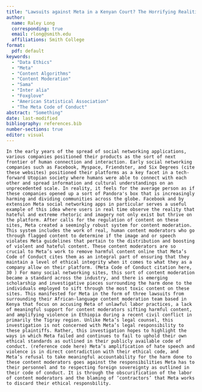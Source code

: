 ```yaml
---
title: "Lawsuits against Meta in a Kenyan Court? The Horrifying Realities and Labor Practices of Meta’s Content Moderation Project."
author: 
  name: Raley Long
  corresponding: true
  email: rlong@smith.edu
  affiliations: Smith College 
format: 
  pdf: default 
keywords: 
  - "Data Ethics" 
  - "Meta" 
  - "Content Algorithms" 
  - "Content Moderation"
  - "Sama" 
  - "Inter alia" 
  - "Foxglove" 
  - "American Statistical Association" 
  - "The Meta Code of Conduct"
abstract: "Something" 
date: last-modified 
bibliography: references.bib
number-sections: true
editor: visual
---
```


	In the early years of the spread of social networking applications, various companies positioned their products as the sort of next frontier of human connection and interaction. Early social networking companies such as Facebook, Myspace, Friendster, and Six Degrees (cite these websites) positioned their platforms as a key facet in a tech-forward Utopian society where humans were able to connect with each other and spread information and cultural understandings on an unprecedented scale. In reality, it feels for the average person as if these companies opened up a sort of Pandora's box that is increasingly harming and dividing communities across the globe. Facebook and by extension Meta social networking apps in particular serves a useful example of this idea where users in real time observe the reality that hateful and extreme rhetoric and imagery not only exist but thrive on the platform. After calls for the regulation of content on these sites, Meta created a seemingly robust system for content moderation. This system includes the work of real, human content moderators who go through flagged content to determine if the image and or speech violates Meta guidelines that pertain to the distribution and boosting of violent and hateful content. These content moderators are so crucial to Meta’s work to remove harmful content online that Meta’s Code of Conduct cites them as an integral part of ensuring that they maintain a level of ethical integrity when it comes to what they as a company allow on their platform. (Meta Code of Conduct citation here, 30 ) For many social networking sites, this sort of content moderation became a standard across the industry, and there is emerging scholarship and investigative pieces surrounding the harm done to the individuals employed to sift through the most toxic content on these sites. This manifested for Meta in the form of three lawsuits from surrounding their African-language content moderation team based in Kenya that focus on accusing Meta of unlawful labor practices, a lack of meaningful support for content moderators sifting harmful content, and amplifying violence in Ethiopia during a recent civil conflict in primarily the Tigray region. Unlike Meta’s legal counsel, this investigation is not concerned with Meta’s legal responsibility to these plaintiffs. Rather, this investigation hopes to highlight the ways in which Meta failed and continues to fail to uphold their own ethical standards as outlined in their publicly available code of conduct. (reference code here) Meta’s amplification of hate speech and violence is in direct contradiction with their ethical code, and Meta’s refusal to take meaningful accountability for the harm done to these content moderators goes against the responsibilities Meta has to their personnel and to respecting foreign sovereignty as outlined in their code of conduct. It is through the obscurification of the labor of content moderators and the blaming of ‘contractors’ that Meta works to discard their ethical responsbility.  
